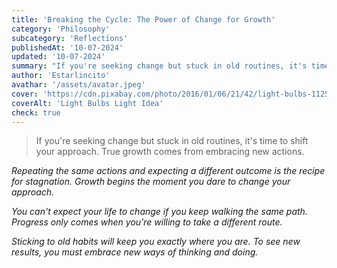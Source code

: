 ```yaml
---
title: 'Breaking the Cycle: The Power of Change for Growth'
category: 'Philosophy'
subcategory: 'Reflections'
publishedAt: '10-07-2024'
updated: '10-07-2024'
summary: "If you're seeking change but stuck in old routines, it's time to shift your approach. True growth comes from embracing new actions."
author: 'Estarlincito'
avathar: '/assets/avatar.jpeg'
cover: 'https://cdn.pixabay.com/photo/2016/01/06/21/42/light-bulbs-1125016_1280.jpg'
coverAlt: 'Light Bulbs Light Idea'
check: true
---
```


<Introduction>

> If you're seeking change but stuck in old routines, it's time to shift your approach. True growth comes from embracing new actions.

</Introduction>

<Contents>

_Repeating the same actions and expecting a different outcome is the recipe for stagnation. Growth begins the moment you dare to change your approach._

_You can't expect your life to change if you keep walking the same path. Progress only comes when you're willing to take a different route._

_Sticking to old habits will keep you exactly where you are. To see new results, you must embrace new ways of thinking and doing._

</Contents>
